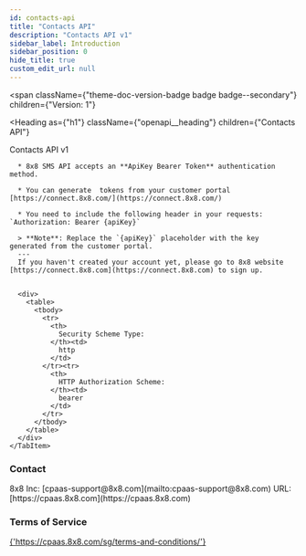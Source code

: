```yaml
---
id: contacts-api
title: "Contacts API"
description: "Contacts API v1"
sidebar_label: Introduction
sidebar_position: 0
hide_title: true
custom_edit_url: null
---
```



<span
  className={"theme-doc-version-badge badge badge--secondary"}
  children={"Version: 1"}
>
</span>

<Heading
  as={"h1"}
  className={"openapi__heading"}
  children={"Contacts API"}
>
</Heading>



Contacts API v1

<div
  style={{"marginBottom":"2rem"}}
>
  <Heading
    id={"authentication"}
    as={"h2"}
    className={"openapi-tabs__heading"}
    children={"Authentication"}
  >
  </Heading><SchemaTabs
    className={"openapi-tabs__security-schemes"}
  >
    <TabItem
      label={"HTTP: Bearer Auth"}
      value={"apiKey"}
    >
      
      
      * 8x8 SMS API accepts an **ApiKey Bearer Token** authentication method.
      
      * You can generate  tokens from your customer portal  [https://connect.8x8.com/](https://connect.8x8.com/)
      
      * You need to include the following header in your requests: `Authorization: Bearer {apiKey}`
      
      > **Note**: Replace the `{apiKey}` placeholder with the key generated from the customer portal.
      ---
      If you haven't created your account yet, please go to 8x8 website [https://connect.8x8.com](https://connect.8x8.com) to sign up.
      
      
      <div>
        <table>
          <tbody>
            <tr>
              <th>
                Security Scheme Type:
              </th><td>
                http
              </td>
            </tr><tr>
              <th>
                HTTP Authorization Scheme:
              </th><td>
                bearer
              </td>
            </tr>
          </tbody>
        </table>
      </div>
    </TabItem>
  </SchemaTabs>
</div><div
  style={{"display":"flex","flexDirection":"column","marginBottom":"var(--ifm-paragraph-margin-bottom)"}}
>
  <h3
    style={{"marginBottom":"0.25rem"}}
  >
    Contact
  </h3><span>
    8x8 Inc: [cpaas-support@8x8.com](mailto:cpaas-support@8x8.com)
  </span><span>
    URL: [https://cpaas.8x8.com](https://cpaas.8x8.com)
  </span>
</div><div
  style={{"marginBottom":"var(--ifm-paragraph-margin-bottom)"}}
>
  <h3
    style={{"marginBottom":"0.25rem"}}
  >
    Terms of Service
  </h3><a
    href={"https://cpaas.8x8.com/sg/terms-and-conditions/"}
  >
    {'https://cpaas.8x8.com/sg/terms-and-conditions/'}
  </a>
</div>
      